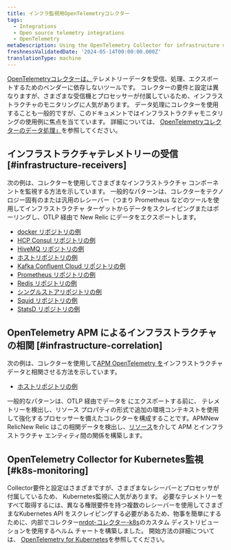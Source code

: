 ```yaml
---
title: インフラ監視用OpenTelemetryコレクター
tags:
  - Integrations
  - Open source telemetry integrations
  - OpenTelemetry
metaDescription: Using the OpenTelemetry Collector for infrastructure monitoring
freshnessValidatedDate: '2024-05-14T00:00:00.000Z'
translationType: machine
---
```


[OpenTelemetryコレクターは、](https://opentelemetry.io/docs/collector/)テレメトリーデータを受信、処理、エクスポートするためのベンダーに依存しないツールです。 コレクターの要件と設定は異なりますが、さまざまな受信機とプロセッサーが付属しているため、インフラストラクチャのモニタリングに人気があります。 データ処理にコレクターを使用することも一般的ですが、このドキュメントではインフラストラクチャモニタリングの使用例に焦点を当てています。 詳細については、 [OpenTelemetryコレクターのデータ処理」](/docs/opentelemetry/get-started/collector-processing/opentelemetry-collector-processing-intro)を参照してください。

## インフラストラクチャテレメトリーの受信 [#infrastructure-receivers]

次の例は、コレクターを使用してさまざまなインフラストラクチャ コンポーネントを監視する方法を示しています。 一般的なパターンは、コレクターをテクノロジー固有のまたは汎用のレシーバー（つまり Prometheus などのツールを使用してインフラストラクチャ ターゲットからデータをスクレイピングまたはポーリングし、OTLP 経由で New Relic にデータをエクスポートします。

* [docker リポジトリの例](https://github.com/newrelic/newrelic-opentelemetry-examples/tree/main/other-examples/collector/docker)
* [HCP Consul リポジトリの例](https://github.com/newrelic/newrelic-opentelemetry-examples/tree/main/other-examples/collector/hcp-consul)
* [HiveMQ リポジトリの例](https://github.com/newrelic/newrelic-opentelemetry-examples/tree/main/other-examples/collector/hivemq)
* [ホストリポジトリの例](https://github.com/newrelic/newrelic-opentelemetry-examples/tree/main/other-examples/collector/host-monitoring)
* [Kafka Confluent Cloud リポジトリの例](https://github.com/newrelic/newrelic-opentelemetry-examples/tree/main/other-examples/collector/confluentcloud)
* [Prometheus リポジトリの例](https://github.com/newrelic/newrelic-opentelemetry-examples/tree/main/other-examples/collector/prometheus)
* [Redis リポジトリの例](https://github.com/newrelic/newrelic-opentelemetry-examples/tree/main/other-examples/collector/redis)
* [シングルストアリポジトリの例](https://github.com/newrelic/newrelic-opentelemetry-examples/tree/main/other-examples/collector/singlestore)
* [Squid リポジトリの例](https://github.com/newrelic/newrelic-opentelemetry-examples/tree/main/other-examples/collector/squid)
* [StatsD リポジトリの例](https://github.com/newrelic/newrelic-opentelemetry-examples/tree/main/other-examples/collector/statsd)

## OpenTelemetry APM によるインフラストラクチャの相関 [#infrastructure-correlation]

次の例は、コレクターを使用して[APM OpenTelemetry を](/docs/opentelemetry/get-started/apm-monitoring/opentelemetry-apm-intro)インフラストラクチャ データと相関させる方法を示しています。

* [ホストリポジトリの例](https://github.com/newrelic/newrelic-opentelemetry-examples/tree/main/other-examples/collector/host-monitoring)

一般的なパターンは、OTLP 経由でデータを にエクスポートする前に、 テレメトリーを検出し、リソース プロパティの形式で追加の環境コンテキストを使用して強化するプロセッサーを備えたコレクターを構成することです。APMNew RelicNew Relic はこの相関データを検出し、[リソース](/docs/opentelemetry/best-practices/opentelemetry-best-practices-resources)を介して APM とインフラストラクチャ エンティティ間の関係を構築します。

## OpenTelemetry Collector for Kubernetes監視 [#k8s-monitoring]

Collector要件と設定はさまざまですが、さまざまなレシーバーとプロセッサが付属しているため、 Kubernetes監視に人気があります。 必要なテレメトリーをすべて取得するには、異なる権限要件を持つ複数のレシーバーを使用してさまざまなKubernetes API をスクレイピングする必要があるため、物事を簡単にするために、内部でコレクター[nrdot-コレクター-k8s](https://github.com/newrelic/nrdot-collector-releases/tree/main/distributions/nrdot-collector-k8s)のカスタム ディストリビューションを使用するヘルム チャートを構築しました。 開始方法の詳細については、 [OpenTelemetry for Kubernetes](/docs/kubernetes-pixie/kubernetes-integration/installation/k8s-otel/)を参照してください。